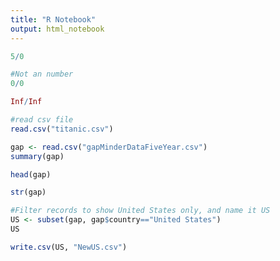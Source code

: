```yaml
---
title: "R Notebook"
output: html_notebook
---
```


```r
5/0
```
```r
#Not an number
0/0
```
```r
Inf/Inf
```
```r
#read csv file
read.csv("titanic.csv")
```
```r
gap <- read.csv("gapMinderDataFiveYear.csv")
summary(gap)
```
```r
head(gap)
```
```r
str(gap)
```
```r
#Filter records to show United States only, and name it US
US <- subset(gap, gap$country=="United States")
US
```
```r
write.csv(US, "NewUS.csv")
```







